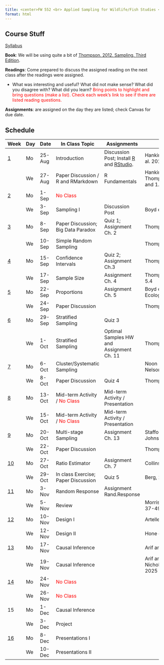 ```yaml
---
title: <center>FW 552 <br> Applied Sampling for Wildlife/Fish Studies <br> (Fall 2025)</center>
format: html
---
```

## Course Stuff

```{=html}
<title>Schedule</title>
<style type="text/css">

code.r{
  font-size: 30px;
}
</style>

<a href="/FW552/Syllabus.qmd">Syllabus</a></p>
```

**Book**: We will be using quite a bit of [Thompson. 2012. Sampling. Third Edition](/readings552/Sampling - 2012 - Thompson.pdf).

**Readings**: Come prepared to discuss the assigned reading on the next class after the readings were assigned. 

- What was interesting and useful? What did not make sense? What did you disagree with? What did you learn? <span style="color:red">Bring points to highlight and bring questions (make a list). Check each week's link to see if there are listed reading questions.</span>

**Assignments**: are assigned on the day they are listed; check Canvas for due date.



  

## Schedule 

Week                                |	Day|	Date     | 	In Class Topic                         | Assignments           |	   Readings
-                                   | -- | -----     |----                  | ----  |----                                  
<a href="/FW552/week1.qmd">1</a>    | Mo | 25-Aug	   | Introduction                            | Discussion Post; Install [R](https://www.r-project.org/) and [RStudio](https://posit.co/download/rstudio-desktop/). |  Hankin Ch. 2; Gerber et al. 2012                    
&nbsp;                              |	We | 27-Aug	   | Paper Discussion / R and RMarkdown      | R Fundamentals           | Hankin Ch 1.1 and 1.5; Thompson Ch. 10.1 and 1.3
<a href="/FW552/week2.qmd">2</a>    |	Mo | 1-Sep	   | <span style="color:red">No Class</span> |                          |                         
&nbsp;                              | We | 3-Sep	   | Sampling I                              | Discussion Post          | Boyd et al. 2023 
<a href="/FW552/week3.qmd">3</a>    |	Mo | 8-Sep	   | Paper Discussion; Big Data Paradox      | Quiz 1; Assignment Ch. 2 | Thompson Ch. 2        
&nbsp;                              |	We | 10-Sep	   | Simple Random Sampling                  |                          | Thompson Ch. 3   
<a href="/FW552/week4.qmd">4</a>    |	Mo | 15-Sep	   | Confidence Intervals                    | Quiz 2; Assignment Ch.3  | Thompson Ch. 4          
&nbsp;                              |	We | 17-Sep	   | Sample Size                             | Assignment Ch. 4         | Thompson Ch. 5.0 - 5.4 
<a href="/FW552/week5.qmd">5</a>    |	Mo | 22-Sep	   | Proportions                             | Assignment Ch. 5         | Boyd et al. 2023 Ecology
&nbsp;                              |	We | 24-Sep	   | Paper Discussion                        |                          | Thompson Ch. 11
<a href="/FW552/week6.qmd">6</a>    |	Mo | 29-Sep	   | Stratified Sampling                     | Quiz 3                   |               
&nbsp;                              |	We | 1-Oct	   | Stratified Sampling                     | Optimal Samples HW and Assignment Ch. 11  |  Thompson Ch. 12     
<a href="/FW552/week7.qmd">7</a>    |	Mo | 6-Oct	   | Cluster/Systematic Sampling             |                   | Noon et al. 2006 and Nelson 2013  
&nbsp;                              |	We | 8-Oct	   | Paper Discussion                        | Quiz 4                |  Thompson Ch. 13                
<a href="/FW552/week8.qmd">8</a>    |	Mo | 13-Oct    | Mid-term Activity  / <span style="color:red">No Class</span>   | Mid-term Activity / Presentation   |      
&nbsp;                              |	We | 15-Oct	   | Mid-term Activity / <span style="color:red">No Class</span>    | Mid-term Activity / Presentation  |              
<a href="/FW552/week9.qmd">9</a>    |	Mo | 20-Oct	   | Multi-stage Sampling                    |  Assignment Ch. 13   | Stafford et al. 2006; Johnson et al. 2009   
&nbsp;                              |	We | 22-Oct	   | Paper Discussion                        |                   |   Thompson Ch. 7                    
<a href="/FW552/week10.qmd">10</a>  | Mo | 27-Oct    | Ratio Estimator                         | Assignment Ch. 7          |  Collins 2007                
&nbsp;                              | We | 29-Oct	   | In class Exercise; Paper Discussion     |  Quiz 5                 | Berg, 2010  
<a href="/FW552/week11.qmd">11</a>| Mo | 3-Nov	   | Random Response                         | Assignment Rand.Response   |                   
&nbsp;                              | We | 5-Nov	   | Review                  |                   | Morrison Ch.2 pages 37-49; Marshall, 2024                     
<a href="/FW552/week12.qmd">12</a> | Mo | 10-Nov	   | Design I                |                   | Artelle/Mawdsley/Zeller                                
&nbsp;                              | We | 12-Nov	   | Design II               |            | Hone et al 2023         
<a href="/FW552/week13.qmd">13</a>  | Mo | 17-Nov	   | Causal Inference        |            | Arif and MacNeil 2021                   
&nbsp;                              | We | 19-Nov	   | Causal Inference        |            | Arif and MacNeil 2022; Nichols and Cooch 2025                            
<a href="/FW552/week14.qmd">14</a>  | Mo | 24-Nov	   | <span style="color:red">No Class</span> |                   |                          
&nbsp;                              | We | 26-Nov	   | <span style="color:red">No Class</span> |                   |                      
15                                  | Mo | 1-Dec	   | Causal Inference                    |                   |             
&nbsp;                              | We | 3-Dec	   | Project                                 |                   |           
<a href="/FW552/week16.qmd">16</a>  | Mo | 8-Dec	   | Presentations I                         |                   |           
&nbsp;                              | We | 10-Dec	   | Presentations II                         |                   |                                     
